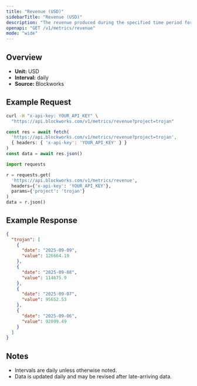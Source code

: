 ```yaml
---
title: "Revenue (USD)"
sidebarTitle: "Revenue (USD)"
description: "The revenue produced during the specified time period for given project."
openapi: "GET /v1/metrics/revenue"
mode: "wide"
---
```


## Overview

- **Unit:** USD
- **Interval:** daily
- **Source:** Blockworks

## Example Request

<CodeGroup>

```bash cURL
curl -H "x-api-key: YOUR_API_KEY" \
  "https://api.blockworks.com/v1/metrics/revenue?project=trojan"
```

```typescript TypeScript
const res = await fetch(
  'https://api.blockworks.com/v1/metrics/revenue?project=trojan',
  { headers: { 'x-api-key': 'YOUR_API_KEY' } }
)
const data = await res.json()
```

```python Python
import requests

r = requests.get(
  'https://api.blockworks.com/v1/metrics/revenue',
  headers={'x-api-key': 'YOUR_API_KEY'},
  params={'project': 'trojan'}
)
data = r.json()
```

</CodeGroup>

## Example Response

```json
{
  "trojan": [
    {
      "date": "2025-09-09",
      "value": 126664.19
    },
    {
      "date": "2025-09-08",
      "value": 114675.9
    },
    {
      "date": "2025-09-07",
      "value": 95652.53
    },
    {
      "date": "2025-09-06",
      "value": 92099.49
    }
  ]
}
```

## Notes
- Intervals are daily unless otherwise noted.
- Data is updated daily and may be revised after late-arriving data.